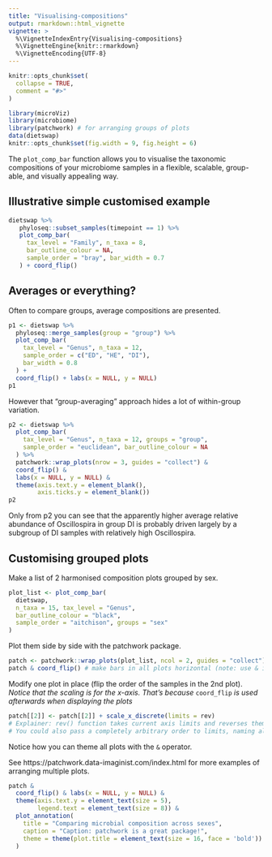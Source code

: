 ```yaml
---
title: "Visualising-compositions"
output: rmarkdown::html_vignette
vignette: >
  %\VignetteIndexEntry{Visualising-compositions}
  %\VignetteEngine{knitr::rmarkdown}
  %\VignetteEncoding{UTF-8}
---
```


```r
knitr::opts_chunk$set(
  collapse = TRUE,
  comment = "#>"
)
```

```r
library(microViz)
library(microbiome)
library(patchwork) # for arranging groups of plots
data(dietswap)
knitr::opts_chunk$set(fig.width = 9, fig.height = 6)
```

The `plot_comp_bar` function allows you to visualise the taxonomic compositions of your microbiome samples in a flexible, scalable, group-able, and visually appealing way.

## Illustrative simple customised example
```r
dietswap %>%
   phyloseq::subset_samples(timepoint == 1) %>%
   plot_comp_bar(
     tax_level = "Family", n_taxa = 8,
     bar_outline_colour = NA,
     sample_order = "bray", bar_width = 0.7
   ) + coord_flip()
```

## Averages or everything?

Often to compare groups, average compositions are presented.
```r
p1 <- dietswap %>% 
  phyloseq::merge_samples(group = "group") %>%
  plot_comp_bar(
    tax_level = "Genus", n_taxa = 12,
    sample_order = c("ED", "HE", "DI"),
    bar_width = 0.8
  ) +
  coord_flip() + labs(x = NULL, y = NULL)
p1
```

However that "group-averaging" approach hides a lot of within-group variation.
```r
p2 <- dietswap %>% 
  plot_comp_bar(
    tax_level = "Genus", n_taxa = 12, groups = "group",
    sample_order = "euclidean", bar_outline_colour = NA
  ) %>%
  patchwork::wrap_plots(nrow = 3, guides = "collect") &
  coord_flip() & 
  labs(x = NULL, y = NULL) &
  theme(axis.text.y = element_blank(), 
        axis.ticks.y = element_blank())
p2
```


Only from p2 you can see that the apparently higher average relative abundance of Oscillospira in group DI is probably driven largely by a subgroup of DI samples with relatively high Oscillospira.

## Customising grouped plots

Make a list of 2 harmonised composition plots grouped by sex.
```r
plot_list <- plot_comp_bar(
  dietswap,
  n_taxa = 15, tax_level = "Genus",
  bar_outline_colour = "black",
  sample_order = "aitchison", groups = "sex"
)
```

Plot them side by side with the patchwork package.
```r
patch <- patchwork::wrap_plots(plot_list, ncol = 2, guides = "collect")
patch & coord_flip() # make bars in all plots horizontal (note: use & instead of +)
```

Modify one plot in place (flip the order of the samples in the 2nd plot).
*Notice that the scaling is for the x-axis. That's because* `coord_flip` *is used afterwards when displaying the plots*

```r
patch[[2]] <- patch[[2]] + scale_x_discrete(limits = rev)
# Explainer: rev() function takes current axis limits and reverses them.
# You could also pass a completely arbitrary order to limits, naming all samples.
```

Notice how you can theme all plots with the `&` operator. 

See https://patchwork.data-imaginist.com/index.html for more examples of arranging multiple plots.

```r
patch & 
  coord_flip() & labs(x = NULL, y = NULL) &
  theme(axis.text.y = element_text(size = 5), 
        legend.text = element_text(size = 8)) &
  plot_annotation(
    title = "Comparing microbial composition across sexes",
    caption = "Caption: patchwork is a great package!",
    theme = theme(plot.title = element_text(size = 16, face = 'bold'))
  )
```


 
 

